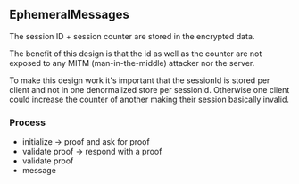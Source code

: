 ## EphemeralMessages

The session ID + session counter are stored in the encrypted data.

The benefit of this design is that the id as well as the counter are not exposed to any MITM (man-in-the-middle) attacker nor the server.

To make this design work it's important that the sessionId is stored per client and not in one denormalized store per sessionId. Otherwise one client could increase the counter of another making their session basically invalid.

### Process

- initialize -> proof and ask for proof
- validate proof -> respond with a proof
- validate proof
- message
